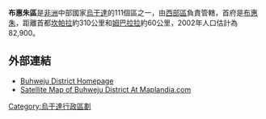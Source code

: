 {{Infobox settlement
|name= 布惠朱區
|settlement_type=
|native_name =
|nickname =
|image_skyline
|image_size =
|image_caption =
|image_flag =
|image_seal =
|image_map =
|map_caption        = 
|coordinates_region   = UG
|subdivision_type1  = 國家
|subdivision_name1  = {{flag|Uganda}}
|subdivision_type2  = 地理區
|subdivision_name2  = [[西部區_(烏干達)|西部區]]
|subdivision_type3  = 首府
|subdivision_name3 = [[布惠朱|布惠朱]]
|subdivision_type4 = 
|subdivision_name4 = 
|leader_title =
|leader_name =
|established_title =
|established_date =
|area_magnitude =
|area_total_km2 =
|area_land_km2 =
|area_water_km2 =
|population_as_of = 2002估計
|population_note =
|population_total = 82900
|population_metro =
|population_density_km2 =
|timezone =[[東非時間|東非時間]]
|utc_offset = +3
|timezone_DST =
|utc_offset_DST =
|latd=00|latm=21|lats=|latNS=S
|longd=30|longm=18|longs=|longEW=E
|elevation_m =1800
|blank_name =
|blank_info =
|website = [https://web.archive.org/web/20130415155637/http://buhweju.go.ug/]
|footnotes =
}}

'''布惠朱區'''是[[非洲|非洲]]中部國家[[烏干達|烏干達]]的111個區之一，由[[西部區_(烏干達)|西部區]]負責管轄，首府是[[布惠朱|布惠朱]]，距離首都[[坎帕拉|坎帕拉]]約310公里和[[姆巴拉拉|姆巴拉拉]]約60公里，2002年人口估計為82,900。

==外部連結==
* [https://web.archive.org/web/20130415155637/http://buhweju.go.ug/   Buhweju District Homepage]
* [http://www.maplandia.com/uganda/bushenyi/buhweju/ Satellite Map of Buhweju District At Maplandia.com] {{Wayback|url=http://www.maplandia.com/uganda/bushenyi/buhweju/ |date=20190812063606 }}

{{coord|00|21|S|30|18|E|region:UG_type:adm1st|display=title}}

{{Uganda-stub}}
{{烏干達行政區劃}}

[[Category:烏干達行政區劃|Category:烏干達行政區劃]]